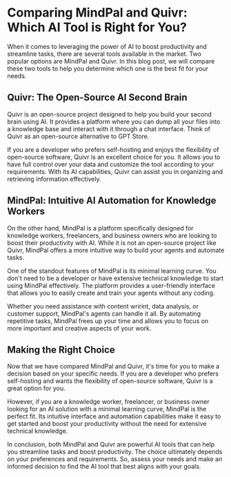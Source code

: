 # Comparing MindPal and Quivr: Which AI Tool is Right for You?

When it comes to leveraging the power of AI to boost productivity and streamline tasks, there are several tools available in the market. Two popular options are MindPal and Quivr. In this blog post, we will compare these two tools to help you determine which one is the best fit for your needs.

## Quivr: The Open-Source AI Second Brain

Quivr is an open-source project designed to help you build your second brain using AI. It provides a platform where you can dump all your files into a knowledge base and interact with it through a chat interface. Think of Quivr as an open-source alternative to GPT Store.

If you are a developer who prefers self-hosting and enjoys the flexibility of open-source software, Quivr is an excellent choice for you. It allows you to have full control over your data and customize the tool according to your requirements. With its AI capabilities, Quivr can assist you in organizing and retrieving information effectively.

## MindPal: Intuitive AI Automation for Knowledge Workers

On the other hand, MindPal is a platform specifically designed for knowledge workers, freelancers, and business owners who are looking to boost their productivity with AI. While it is not an open-source project like Quivr, MindPal offers a more intuitive way to build your agents and automate tasks.

One of the standout features of MindPal is its minimal learning curve. You don't need to be a developer or have extensive technical knowledge to start using MindPal effectively. The platform provides a user-friendly interface that allows you to easily create and train your agents without any coding.

Whether you need assistance with content wrirint, data analysis, or customer support, MindPal's agents can handle it all. By automating repetitive tasks, MindPal frees up your time and allows you to focus on more important and creative aspects of your work.

## Making the Right Choice

Now that we have compared MindPal and Quivr, it's time for you to make a decision based on your specific needs. If you are a developer who prefers self-hosting and wants the flexibility of open-source software, Quivr is a great option for you.

However, if you are a knowledge worker, freelancer, or business owner looking for an AI solution with a minimal learning curve, MindPal is the perfect fit. Its intuitive interface and automation capabilities make it easy to get started and boost your productivity without the need for extensive technical knowledge.

In conclusion, both MindPal and Quivr are powerful AI tools that can help you streamline tasks and boost productivity. The choice ultimately depends on your preferences and requirements. So, assess your needs and make an informed decision to find the AI tool that best aligns with your goals.